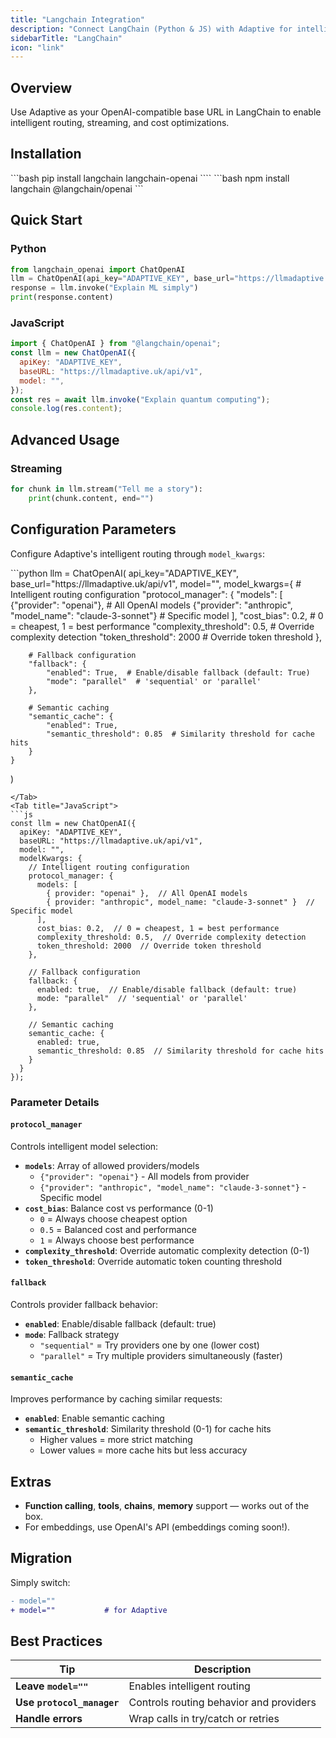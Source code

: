 ```yaml
---
title: "Langchain Integration"
description: "Connect LangChain (Python & JS) with Adaptive for intelligent routing."
sidebarTitle: "LangChain"
icon: "link"
---
```


## Overview

Use Adaptive as your OpenAI-compatible base URL in LangChain to enable intelligent routing, streaming, and cost optimizations.

## Installation

<Tabs>
<Tab title="Python">
```bash
pip install langchain langchain-openai
````

</Tab>
<Tab title="JavaScript">
```bash
npm install langchain @langchain/openai
```
</Tab>
</Tabs>

## Quick Start

### Python

```python
from langchain_openai import ChatOpenAI
llm = ChatOpenAI(api_key="ADAPTIVE_KEY", base_url="https://llmadaptive.uk/api/v1", model="")
response = llm.invoke("Explain ML simply")
print(response.content)
```

### JavaScript

```js
import { ChatOpenAI } from "@langchain/openai";
const llm = new ChatOpenAI({
  apiKey: "ADAPTIVE_KEY",
  baseURL: "https://llmadaptive.uk/api/v1",
  model: "",
});
const res = await llm.invoke("Explain quantum computing");
console.log(res.content);
```

## Advanced Usage

### Streaming

```python
for chunk in llm.stream("Tell me a story"):
    print(chunk.content, end="")
```

## Configuration Parameters

Configure Adaptive's intelligent routing through `model_kwargs`:

<Tabs>
<Tab title="Python">
```python
llm = ChatOpenAI(
    api_key="ADAPTIVE_KEY",
    base_url="https://llmadaptive.uk/api/v1",
    model="",
    model_kwargs={
        # Intelligent routing configuration
        "protocol_manager": {
            "models": [
                {"provider": "openai"},  # All OpenAI models
                {"provider": "anthropic", "model_name": "claude-3-sonnet"}  # Specific model
            ],
            "cost_bias": 0.2,  # 0 = cheapest, 1 = best performance
            "complexity_threshold": 0.5,  # Override complexity detection
            "token_threshold": 2000  # Override token threshold
        },
        
        # Fallback configuration
        "fallback": {
            "enabled": True,  # Enable/disable fallback (default: True)
            "mode": "parallel"  # 'sequential' or 'parallel'
        },
        
        # Semantic caching
        "semantic_cache": {
            "enabled": True,
            "semantic_threshold": 0.85  # Similarity threshold for cache hits
        }
    }
)
```
</Tab>
<Tab title="JavaScript">
```js
const llm = new ChatOpenAI({
  apiKey: "ADAPTIVE_KEY",
  baseURL: "https://llmadaptive.uk/api/v1",
  model: "",
  modelKwargs: {
    // Intelligent routing configuration
    protocol_manager: {
      models: [
        { provider: "openai" },  // All OpenAI models
        { provider: "anthropic", model_name: "claude-3-sonnet" }  // Specific model
      ],
      cost_bias: 0.2,  // 0 = cheapest, 1 = best performance
      complexity_threshold: 0.5,  // Override complexity detection
      token_threshold: 2000  // Override token threshold
    },
    
    // Fallback configuration
    fallback: {
      enabled: true,  // Enable/disable fallback (default: true)
      mode: "parallel"  // 'sequential' or 'parallel'
    },
    
    // Semantic caching
    semantic_cache: {
      enabled: true,
      semantic_threshold: 0.85  // Similarity threshold for cache hits
    }
  }
});
```
</Tab>
</Tabs>

### Parameter Details

#### `protocol_manager`
Controls intelligent model selection:

- **`models`**: Array of allowed providers/models
  - `{"provider": "openai"}` - All models from provider
  - `{"provider": "anthropic", "model_name": "claude-3-sonnet"}` - Specific model
- **`cost_bias`**: Balance cost vs performance (0-1)
  - `0` = Always choose cheapest option
  - `0.5` = Balanced cost and performance  
  - `1` = Always choose best performance
- **`complexity_threshold`**: Override automatic complexity detection (0-1)  
- **`token_threshold`**: Override automatic token counting threshold

#### `fallback`
Controls provider fallback behavior:

- **`enabled`**: Enable/disable fallback (default: true)
- **`mode`**: Fallback strategy
  - `"sequential"` = Try providers one by one (lower cost)
  - `"parallel"` = Try multiple providers simultaneously (faster)

#### `semantic_cache`
Improves performance by caching similar requests:

- **`enabled`**: Enable semantic caching
- **`semantic_threshold`**: Similarity threshold (0-1) for cache hits
  - Higher values = more strict matching
  - Lower values = more cache hits but less accuracy

## Extras

- **Function calling**, **tools**, **chains**, **memory** support — works out of the box.
- For embeddings, use OpenAI's API (embeddings coming soon!).

## Migration

Simply switch:

```diff
- model=""
+ model=""           # for Adaptive
```

## Best Practices

| Tip                            | Description                           |
| ------------------------------ | ------------------------------------- |
| **Leave `model=""`**           | Enables intelligent routing           |
| **Use `protocol_manager`** | Controls routing behavior and providers |
| **Handle errors**              | Wrap calls in try/catch or retries    |

